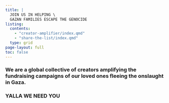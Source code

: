 ```yaml
---
title: |
  JOIN US IN HELPING \
  GAZAN FAMILIES ESCAPE THE GENOCIDE
listing:
  contents: 
    - "creator-amplifier/index.qmd"
    - "share-the-list/index.qmd"
  type: grid
page-layout: full
toc: false
---
```







### We are a global collective of creators amplifying the fundraising campaigns of our loved ones fleeing the onslaught in Gaza.

### **YALLA WE NEED YOU**

<br>

